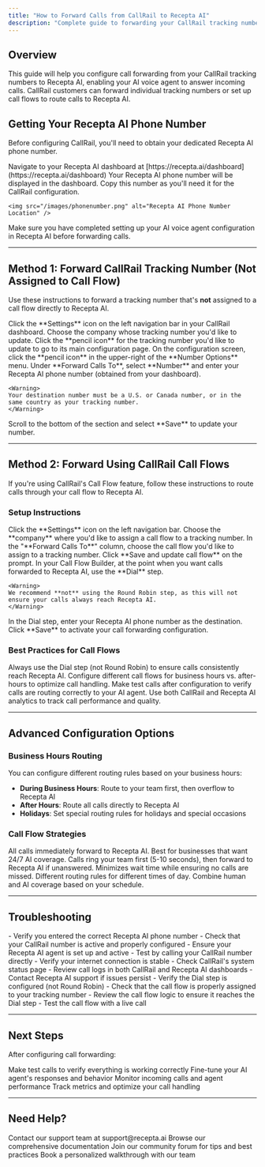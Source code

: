 ```yaml
---
title: "How to Forward Calls from CallRail to Recepta AI"
description: "Complete guide to forwarding your CallRail tracking numbers to Recepta AI Voice Agent"
---
```


## Overview

This guide will help you configure call forwarding from your CallRail tracking numbers to Recepta AI, enabling your AI voice agent to answer incoming calls. CallRail customers can forward individual tracking numbers or set up call flows to route calls to Recepta AI.

## Getting Your Recepta AI Phone Number

Before configuring CallRail, you'll need to obtain your dedicated Recepta AI phone number.

<Steps>
  <Step title="Access Your Dashboard">
    Navigate to your Recepta AI dashboard at [https://recepta.ai/dashboard](https://recepta.ai/dashboard)
  </Step>

  <Step title="Locate Your Phone Number">
    Your Recepta AI phone number will be displayed in the dashboard. Copy this number as you'll need it for the CallRail configuration.

    <img src="/images/phonenumber.png" alt="Recepta AI Phone Number Location" />
  </Step>
</Steps>

<Note>
Make sure you have completed setting up your AI voice agent configuration in Recepta AI before forwarding calls.
</Note>

---

## Method 1: Forward CallRail Tracking Number (Not Assigned to Call Flow)

Use these instructions to forward a tracking number that's **not** assigned to a call flow directly to Recepta AI.

<Steps>
  <Step title="Open Settings">
    Click the **Settings** icon on the left navigation bar in your CallRail dashboard.
  </Step>

  <Step title="Select Company">
    Choose the company whose tracking number you'd like to update.
  </Step>

  <Step title="Edit Tracking Number">
    Click the **pencil icon** for the tracking number you'd like to update to go to its main configuration page.
  </Step>

  <Step title="Open Number Options">
    On the configuration screen, click the **pencil icon** in the upper-right of the **Number Options** menu.
  </Step>

  <Step title="Set Forward Destination">
    Under **Forward Calls To**, select **Number** and enter your Recepta AI phone number (obtained from your dashboard).

    <Warning>
    Your destination number must be a U.S. or Canada number, or in the same country as your tracking number.
    </Warning>
  </Step>

  <Step title="Save Configuration">
    Scroll to the bottom of the section and select **Save** to update your number.
  </Step>
</Steps>

---

## Method 2: Forward Using CallRail Call Flows

If you're using CallRail's Call Flow feature, follow these instructions to route calls through your call flow to Recepta AI.

### Setup Instructions

<Steps>
  <Step title="Open Settings">
    Click the **Settings** icon on the left navigation bar.
  </Step>

  <Step title="Select Company">
    Choose the **company** where you'd like to assign a call flow to a tracking number.
  </Step>

  <Step title="Assign Call Flow">
    In the "**Forward Calls To**" column, choose the call flow you'd like to assign to a tracking number.
  </Step>

  <Step title="Update Call Flow">
    Click **Save and update call flow** on the prompt.
  </Step>

  <Step title="Configure Call Flow Builder">
    In your Call Flow Builder, at the point when you want calls forwarded to Recepta AI, use the **Dial** step.

    <Warning>
    We recommend **not** using the Round Robin step, as this will not ensure your calls always reach Recepta AI.
    </Warning>
  </Step>

  <Step title="Enter Recepta AI Number">
    In the Dial step, enter your Recepta AI phone number as the destination.
  </Step>

  <Step title="Save Call Flow">
    Click **Save** to activate your call forwarding configuration.
  </Step>
</Steps>

### Best Practices for Call Flows

<CardGroup cols={2}>
  <Card title="Use Dial Step" icon="phone">
    Always use the Dial step (not Round Robin) to ensure calls consistently reach Recepta AI.
  </Card>

  <Card title="Time-Based Routing" icon="clock">
    Configure different call flows for business hours vs. after-hours to optimize call handling.
  </Card>

  <Card title="Test Your Setup" icon="flask">
    Make test calls after configuration to verify calls are routing correctly to your AI agent.
  </Card>

  <Card title="Monitor Performance" icon="chart-line">
    Use both CallRail and Recepta AI analytics to track call performance and quality.
  </Card>
</CardGroup>

---

## Advanced Configuration Options

### Business Hours Routing

You can configure different routing rules based on your business hours:

- **During Business Hours**: Route to your team first, then overflow to Recepta AI
- **After Hours**: Route all calls directly to Recepta AI
- **Holidays**: Set special routing rules for holidays and special occasions

### Call Flow Strategies

<Accordion title="Direct Forwarding">
  All calls immediately forward to Recepta AI. Best for businesses that want 24/7 AI coverage.
</Accordion>

<Accordion title="Sequential Routing">
  Calls ring your team first (5-10 seconds), then forward to Recepta AI if unanswered. Minimizes wait time while ensuring no calls are missed.
</Accordion>

<Accordion title="Time-Based Routing">
  Different routing rules for different times of day. Combine human and AI coverage based on your schedule.
</Accordion>

---

## Troubleshooting

<AccordionGroup>
  <Accordion title="Calls Not Reaching Recepta AI">
    - Verify you entered the correct Recepta AI phone number
    - Check that your CallRail number is active and properly configured
    - Ensure your Recepta AI agent is set up and active
    - Test by calling your CallRail number directly
  </Accordion>

  <Accordion title="Call Quality Issues">
    - Verify your internet connection is stable
    - Check CallRail's system status page
    - Review call logs in both CallRail and Recepta AI dashboards
    - Contact Recepta AI support if issues persist
  </Accordion>

  <Accordion title="Call Flow Not Working">
    - Verify the Dial step is configured (not Round Robin)
    - Check that the call flow is properly assigned to your tracking number
    - Review the call flow logic to ensure it reaches the Dial step
    - Test the call flow with a live call
  </Accordion>
</AccordionGroup>

---

## Next Steps

After configuring call forwarding:

<CardGroup cols={2}>
  <Card title="Test Your Setup" icon="phone-volume" href="/features/call-management">
    Make test calls to verify everything is working correctly
  </Card>

  <Card title="Configure Your Agent" icon="robot" href="/agents/configuration">
    Fine-tune your AI agent's responses and behavior
  </Card>

  <Card title="View Call Logs" icon="list" href="/features/call-logs">
    Monitor incoming calls and agent performance
  </Card>

  <Card title="Analytics Dashboard" icon="chart-bar" href="/features/analytics">
    Track metrics and optimize your call handling
  </Card>
</CardGroup>

---

## Need Help?

<CardGroup cols={2}>
  <Card title="Email Support" icon="envelope" href="mailto:support@recepta.ai">
    Contact our support team at support@recepta.ai
  </Card>

  <Card title="Documentation" icon="book" href="/index">
    Browse our comprehensive documentation
  </Card>

  <Card title="Community" icon="users" href="https://community.recepta.ai">
    Join our community forum for tips and best practices
  </Card>

  <Card title="Schedule Demo" icon="calendar" href="https://recepta.ai/demo">
    Book a personalized walkthrough with our team
  </Card>
</CardGroup>
